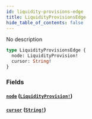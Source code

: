 ```yaml
---
id: liquidity-provisions-edge
title: LiquidityProvisionsEdge
hide_table_of_contents: false
---
```



No description

```graphql
type LiquidityProvisionsEdge {
  node: LiquidityProvision!
  cursor: String!
}
```


### Fields

#### [`node`](#) ([`LiquidityProvision!`](/docs/mainnet/graphql/objects/liquidity-provision))




#### [`cursor`](#) ([`String!`](/docs/mainnet/graphql/scalars/string))






